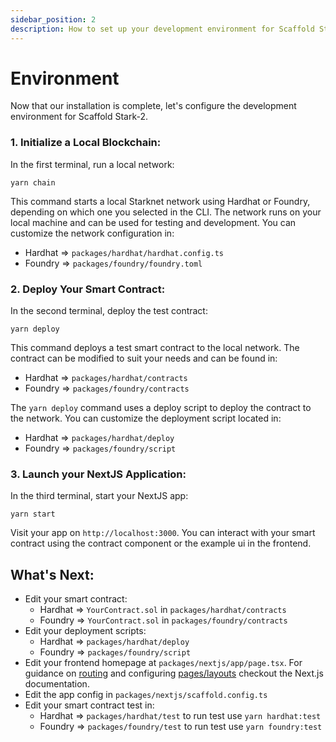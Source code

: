 ```yaml
---
sidebar_position: 2
description: How to set up your development environment for Scaffold Stark-2.
---
```


# Environment

Now that our installation is complete, let's configure the development environment for Scaffold Stark-2.

### 1. **Initialize a Local Blockchain**:

In the first terminal, run a local network:

```
yarn chain
```

This command starts a local Starknet network using Hardhat or Foundry, depending on which one you selected in the CLI. The network runs on your local machine and can be used for testing and development. You can customize the network configuration in:

- Hardhat => `packages/hardhat/hardhat.config.ts`
- Foundry => `packages/foundry/foundry.toml`

### 2. **Deploy Your Smart Contract**:

In the second terminal, deploy the test contract:

```
yarn deploy
```

This command deploys a test smart contract to the local network. The contract can be modified to suit your needs and can be found in:

- Hardhat => `packages/hardhat/contracts`
- Foundry => `packages/foundry/contracts`

The `yarn deploy` command uses a deploy script to deploy the contract to the network. You can customize the deployment script located in:

- Hardhat => `packages/hardhat/deploy`
- Foundry => `packages/foundry/script`

### 3. **Launch your NextJS Application**:

In the third terminal, start your NextJS app:

```
yarn start
```

Visit your app on `http://localhost:3000`. You can interact with your smart contract using the contract component or the example ui in the frontend.

## What's Next:

- Edit your smart contract:
  - Hardhat => `YourContract.sol` in `packages/hardhat/contracts`
  - Foundry => `YourContract.sol` in `packages/foundry/contracts`
- Edit your deployment scripts:
  - Hardhat => `packages/hardhat/deploy`
  - Foundry => `packages/foundry/script`
- Edit your frontend homepage at `packages/nextjs/app/page.tsx`. For guidance on [routing](https://nextjs.org/docs/app/building-your-application/routing/defining-routes) and configuring [pages/layouts](https://nextjs.org/docs/app/building-your-application/routing/pages-and-layouts) checkout the Next.js documentation.
- Edit the app config in `packages/nextjs/scaffold.config.ts`
- Edit your smart contract test in:
  - Hardhat => `packages/hardhat/test` to run test use `yarn hardhat:test`
  - Foundry => `packages/foundry/test` to run test use `yarn foundry:test`
